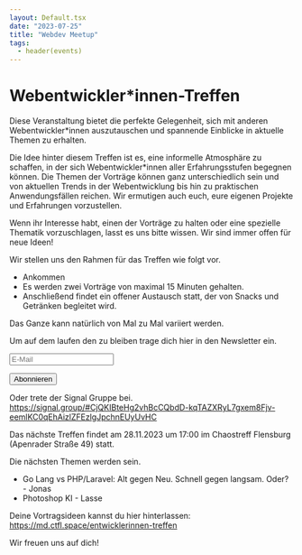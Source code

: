 ```yaml
---
layout: Default.tsx
date: "2023-07-25"
title: "Webdev Meetup"
tags:
  - header(events)
---
```


Webentwickler*innen-Treffen
===

Diese Veranstaltung bietet die perfekte Gelegenheit, sich mit anderen Webentwickler*innen auszutauschen und spannende Einblicke in aktuelle Themen zu erhalten.

Die Idee hinter diesem Treffen ist es, eine informelle Atmosphäre zu schaffen, in der sich Webentwickler*innen aller Erfahrungsstufen begegnen können. Die Themen der Vorträge können ganz unterschiedlich sein und von aktuellen Trends in der Webentwicklung bis hin zu praktischen Anwendungsfällen reichen. Wir ermutigen auch euch, eure eigenen Projekte und Erfahrungen vorzustellen.

Wenn ihr Interesse habt, einen der Vorträge zu halten oder eine spezielle Thematik vorzuschlagen, lasst es uns bitte wissen. Wir sind immer offen für neue Ideen!

Wir stellen uns den Rahmen für das Treffen wie folgt vor.
- Ankommen
- Es werden zwei Vorträge von maximal 15 Minuten gehalten.
- Anschließend findet ein offener Austausch statt, der von Snacks und Getränken begleitet wird.

Das Ganze kann natürlich von Mal zu Mal variiert werden.

Um auf dem laufen den zu bleiben trage dich hier in den Newsletter ein.

<form method="post" action="https://newsletter.chaostreff-flensburg.de/subscription/form" class="my-4">
    <div>
        <input type="hidden" name="nonce" />
        <input id="e201c" type="hidden" name="l" value="e201c7e8-22a1-40ee-be26-2e3b58218596" />
        <p><input class="border p-2" type="email" name="email" required placeholder="E-Mail" /></p>
        <p><input type="submit" value="Abonnieren" class="btn btn-outline-dark btn-shadow m-2" /></p>
    </div>
</form>

Oder trete der Signal Gruppe bei.
https://signal.group/#CjQKIBteHg2vhBcCQbdD-kqTAZXRyL7gxem8Fjv-eemlKC0qEhAizlZFEzlgJpchnEUyUvHC

Das nächste Treffen findet am 28.11.2023 um 17:00 im Chaostreff Flensburg (Apenrader Straße 49) statt.

Die nächsten Themen werden sein.

- Go Lang vs PHP/Laravel: Alt gegen Neu. Schnell gegen langsam. Oder? - Jonas
- Photoshop KI - Lasse

Deine Vortragsideen kannst du hier hinterlassen: https://md.ctfl.space/entwicklerinnen-treffen

Wir freuen uns auf dich!
